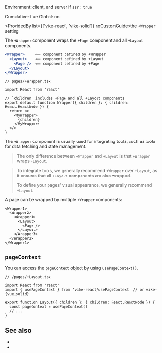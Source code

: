 
Environment: client, and server if <Link href="/ssr">`ssr: true`</Link>  
<Link href="/config#cumulative">Cumulative</Link>: true  
<Link href="/config#global">Global</Link>: no  

<ProvidedBy list={['vike-react', 'vike-solid']} noCustomGuide>the `+Wrapper` setting</ProvidedBy>

The `+Wrapper` component wraps the <Link href="/Page">`+Page` component</Link> and all <Link href="/Layout">`+Layout` components</Link>.

```jsx
<Wrapper>     ⟸ component defined by +Wrapper
  <Layout>    ⟸ component defined by +Layout
    <Page />  ⟸ component defined by +Page
  </Layout>
</Wrapper>
```

```tsx
// pages/+Wrapper.tsx

import React from 'react'

// `children` includes +Page and all +Layout components
export default function Wrapper({ children }: { children: React.ReactNode }) {
  return <>
    <MyWrapper>
      {children}
    </MyWrapper>
  </>
}
```

The `+Wrapper` component is usually used for integrating tools, such as <Link href="/integration#data-fetching">tools for data fetching</Link> and <Link href="/store">state management</Link>.

> The only difference between `+Wrapper` and  <Link href="/Layout">`+Layout`</Link> is that `+Wrapper` wraps `+Layout`.

> To integrate tools, we generally recommend `+Wrapper` over `+Layout`, as it ensures that all `+Layout` components are also wrapped.
>
> To define your pages' visual appearance, we generally recommend `+Layout`.


A page can be wrapped by multiple `+Wrapper` components:

```tsx
<Wrapper1>
  <Wrapper2>
    <Wrapper3>
      <Layout>
        <Page />
      </Layout>
    </Wrapper3>
  </Wrapper2>
</Wrapper1>
```


## `pageContext`

You can access <Link href="/pageContext">the `pageContext` object</Link> by using <Link href="/usePageContext">`usePageContext()`</Link>.

```tsx
// /pages/+Layout.tsx

import React from 'react'
import { usePageContext } from 'vike-react/usePageContext' // or vike-{vue,solid}

export function Layout({ children }: { children: React.ReactNode }) {
  const pageContext = usePageContext()
  // ...
}
```


## See also

- <Link href="/Layout" />
- <Link href="/Page" />

